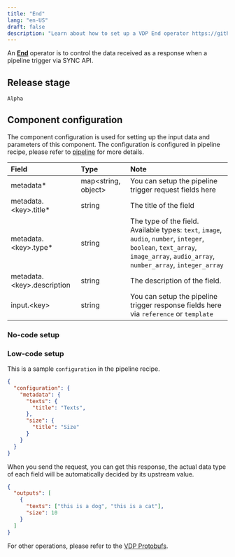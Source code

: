 ```yaml
---
title: "End"
lang: "en-US"
draft: false
description: "Learn about how to set up a VDP End operator https://github.com/instill-ai/vdp"
---
```


An [**End**](end) operator is to control the data received as a response when a pipeline trigger via SYNC API.

## Release stage

`Alpha`
## Component configuration

The component configuration is used for setting up the input data and parameters of this component. The configuration is configured in pipeline recipe, please refer to [pipeline](/docs/vdp/core-concepts/pipeline) for more details.

| Field                                 | Type                   | Note                                                                                                                                                                           |
| :------------------------------------ | :--------------------- | :----------------------------------------------------------------------------------------------------------------------------------------------------------------------------- |
| metadata\*                            | map\<string, object\>  | You can setup the pipeline trigger request fields here                                                                                                                         |
| metadata.\<key\>.title\*              | string                 | The title of the field                                                                                                                                                         |
| metadata.\<key\>.type\*               | string                 | The type of the field. Available types: `text`, `image`, `audio`, `number`, `integer`, `boolean`, `text_array`, `image_array`, `audio_array`, `number_array`, `integer_array`  |
| metadata.\<key\>.description          | string                 | The description of the field.                                                                                                                                                  |
| input.\<key\>                         | string                 | You can setup the pipeline trigger response fields here via `reference` or `template`                                                                                          |


### No-code setup


### Low-code setup

This is a sample `configuration` in the pipeline recipe.

```json
{
  "configuration": {
    "metadata": {
      "texts": {
        "title": "Texts",
      },
      "size": {
        "title": "Size"
      }
    }
  }
}
```

When you send the request, you can get this response, the actual data type of each field will be automatically decided by its upstream value.

```json
{
  "outputs": [
    {
      "texts": ["this is a dog", "this is a cat"],
      "size": 10
    }
  ]
}
```

For other operations, please refer to the [VDP Protobufs](https://buf.build/instill-ai/protobufs).
